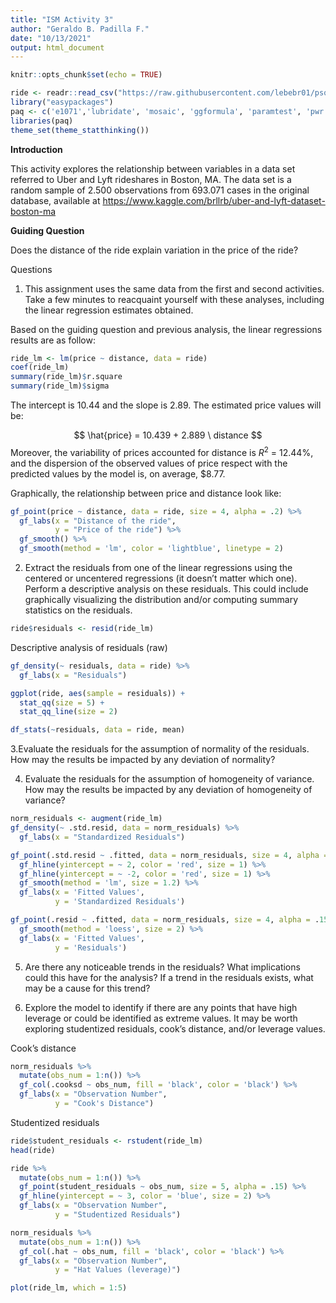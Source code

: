 ```yaml
---
title: "ISM Activity 3"
author: "Geraldo B. Padilla F."
date: "10/13/2021"
output: html_document
---
```


```r
knitr::opts_chunk$set(echo = TRUE)
```

```r
ride <- readr::read_csv("https://raw.githubusercontent.com/lebebr01/psqf_6243/main/data/rideshare_small.csv")
library("easypackages")
paq <- c('e1071','lubridate', 'mosaic', 'ggformula', 'paramtest', 'pwr', 'ggplot2', 'nlme', 'knitr', 'dplyr', 'dbplyr', 'readxl', 'GGally', 'Hmisc', 'corrplot', 'PerformanceAnalytics', 'statthink', 'tidyverse')
libraries(paq)
theme_set(theme_statthinking())
```

**Introduction**

This activity explores the relationship between variables in a data set referred to Uber and Lyft rideshares in Boston, MA. The data set is a random sample of 2.500 observations from 693.071 cases in the original database, available at  <https://www.kaggle.com/brllrb/uber-and-lyft-dataset-boston-ma>

**Guiding Question**

Does the distance of the ride explain variation in the price of the ride?

Questions

1. This assignment uses the same data from the first and second activities. Take a few minutes to reacquaint yourself with these analyses, including the linear regression estimates obtained.

Based on the guiding question and previous analysis, the linear regressions results are as follow:

```r
ride_lm <- lm(price ~ distance, data = ride)
coef(ride_lm)
summary(ride_lm)$r.square
summary(ride_lm)$sigma
```

The intercept is 10.44 and the slope is 2.89. The estimated price values will be:

$$
\hat{price} = 10.439 + 2.889 \ distance
$$
Moreover, the variability of prices accounted for distance is $R^2$ = 12.44%, and the dispersion of the observed values of price respect with the predicted values by the model is, on average, $8.77.

Graphically, the relationship between price and distance look like:

```r
gf_point(price ~ distance, data = ride, size = 4, alpha = .2) %>%
  gf_labs(x = "Distance of the ride",
          y = "Price of the ride") %>%
  gf_smooth() %>%
  gf_smooth(method = 'lm', color = 'lightblue', linetype = 2)
```

2. Extract the residuals from one of the linear regressions using the centered or uncentered regressions (it doesn’t matter which one). Perform a descriptive analysis on these residuals. This could include graphically visualizing the distribution and/or computing summary statistics on the residuals.

```r
ride$residuals <- resid(ride_lm)
```

Descriptive analysis of residuals (raw)

```r
gf_density(~ residuals, data = ride) %>%
  gf_labs(x = "Residuals")
```

```r
ggplot(ride, aes(sample = residuals)) + 
  stat_qq(size = 5) + 
  stat_qq_line(size = 2)
```

```r
df_stats(~residuals, data = ride, mean)
```

3.Evaluate the residuals for the assumption of normality of the residuals. How may the results be impacted by any deviation of normality?

4. Evaluate the residuals for the assumption of homogeneity of variance. How may the results be impacted by any deviation of homogeneity of variance?

```r
norm_residuals <- augment(ride_lm)
gf_density(~ .std.resid, data = norm_residuals) %>%
  gf_labs(x = "Standardized Residuals")
```

```r
gf_point(.std.resid ~ .fitted, data = norm_residuals, size = 4, alpha = .15) %>%
  gf_hline(yintercept = ~ 2, color = 'red', size = 1) %>%
  gf_hline(yintercept = ~ -2, color = 'red', size = 1) %>%
  gf_smooth(method = 'lm', size = 1.2) %>%
  gf_labs(x = 'Fitted Values',
          y = 'Standardized Residuals')
```

```r
gf_point(.resid ~ .fitted, data = norm_residuals, size = 4, alpha = .15) %>%
  gf_smooth(method = 'loess', size = 2) %>%
  gf_labs(x = 'Fitted Values',
          y = 'Residuals')
```

5. Are there any noticeable trends in the residuals? What implications could this have for the analysis? If a trend in the residuals exists, what may be a cause for this trend?

6. Explore the model to identify if there are any points that have high leverage or could be identified as extreme values. It may be worth exploring studentized residuals, cook’s distance, and/or leverage values.

Cook's distance

```r
norm_residuals %>%
  mutate(obs_num = 1:n()) %>%
  gf_col(.cooksd ~ obs_num, fill = 'black', color = 'black') %>%
  gf_labs(x = "Observation Number",
          y = "Cook's Distance")
```

Studentized residuals

```r
ride$student_residuals <- rstudent(ride_lm)
head(ride)
```

```r
ride %>%
  mutate(obs_num = 1:n()) %>%
  gf_point(student_residuals ~ obs_num, size = 5, alpha = .15) %>%
  gf_hline(yintercept = ~ 3, color = 'blue', size = 2) %>%
  gf_labs(x = "Observation Number",
          y = "Studentized Residuals")
```

```r
norm_residuals %>%
  mutate(obs_num = 1:n()) %>%
  gf_col(.hat ~ obs_num, fill = 'black', color = 'black') %>%
  gf_labs(x = "Observation Number",
          y = "Hat Values (leverage)")
```

```r
plot(ride_lm, which = 1:5)
```




